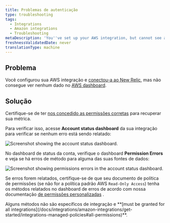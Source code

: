 ```yaml
---
title: Problemas de autenticação
type: troubleshooting
tags:
  - Integrations
  - Amazon integrations
  - Troubleshooting
metaDescription: 'You''ve set up your AWS integration, but cannot see any data due to authentication issues.'
freshnessValidatedDate: never
translationType: machine
---
```




## Problema

Você configurou sua AWS integração e [conectou-a ao New Relic](/docs/integrations/amazon-integrations/get-started/connect-aws-infrastructure), mas não consegue ver nenhum dado no [AWS dashboard](/docs/integrations/amazon-integrations/get-started/introduction-aws-integrations#insights).

## Solução

Certifique-se de ter [nos concedido as permissões corretas](/docs/integrations/amazon-integrations/get-started/integrations-managed-policies) para recuperar sua métrica.

Para verificar isso, acesse <DNT>**Account status dashboard**</DNT> da sua integração para verificar se nenhum erro está sendo relatado:

<img
  title="AWS account status dashboard"
  alt="Screenshot showing the account status dashboard."
  src={infrastructureAwsAccount}
/>

No dashboard de status da conta, verifique o dashboard <DNT>**Permission Errors**</DNT> e veja se há erros de método para alguma das suas fontes de dados:

<img
  title="Permission errors in the AWS account status dashboard"
  alt="Screenshot showing permissions errors in the account status dashboard."
  src={infrastructureAwsPermissionErrors}
/>

Se erros forem relatados, certifique-se de que seu documento de política de permissões (se não for a política padrão AWS `Read-Only Access`) tenha os métodos relatados no dashboard de erros de acordo com nossa documentação [de permissões personalizadas](/docs/integrations/amazon-integrations/get-started/integrations-managed-policies) .

<Callout variant="important">
  Alguns métodos não são específicos de integração e <DNT>**[must be granted for all integrations](/docs/integrations/amazon-integrations/get-started/integrations-managed-policies#all-permissions)**</DNT>.
</Callout>